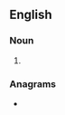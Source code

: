 ==English==

===Noun===
{{head|en|noun plural form}}

# {{plural of|actinide|lang=en}}

===Anagrams===
* {{anagrams|en|Dianetics|andesitic|dianetics|indicates}}